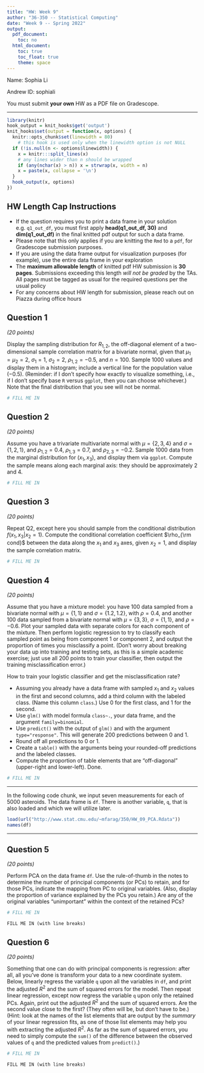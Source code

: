 ---
title: "HW: Week 9"
author: "36-350 -- Statistical Computing"
date: "Week 9 -- Spring 2022"
output:
  pdf_document:
    toc: no
  html_document:
    toc: true
    toc_float: true
    theme: space
---

Name: Sophia Li

Andrew ID: sophiali


You must submit **your own** HW as a PDF file on Gradescope.

---

```{r wrap-hook,echo=FALSE}
library(knitr)
hook_output = knit_hooks$get('output')
knit_hooks$set(output = function(x, options) {
  knitr::opts_chunk$set(linewidth = 80)
    # this hook is used only when the linewidth option is not NULL
  if (!is.null(n <- options$linewidth)) {
    x = knitr:::split_lines(x)
    # any lines wider than n should be wrapped
    if (any(nchar(x) > n)) x = strwrap(x, width = n)
    x = paste(x, collapse = '\n')
  }
  hook_output(x, options)
})
```


## HW Length Cap Instructions
* If the question requires you to print a data frame in your solution e.g. `q1_out_df`, you must first apply **head(q1_out_df, 30)** and **dim(q1_out_df)** in the final knitted pdf output for such a data frame.
* Please note that this only applies if you are knitting the `Rmd` to a `pdf`, for Gradescope submission purposes.
* If you are using the data frame output for visualization purposes (for example), use the entire data frame in your exploration
* The **maximum allowable length** of knitted pdf HW submission is **30 pages**. Submissions exceeding this length *will not be graded* by the TAs. All pages must be tagged as usual for the required questions per the usual policy
* For any concerns about HW length for submission, please reach out on Piazza during office hours


## Question 1
*(20 points)*

Display the sampling distribution for $R_{1,2}$, the off-diagonal element of a two-dimensional sample correlation matrix for a bivariate normal, given that $\mu_1 = \mu_2 = 2$, $\sigma_1 = 1$, $\sigma_2 = 2$, $\rho_{1,2} = -0.5$, and $n = 100$. Sample 1000 values and display them in a histogram; include a vertical line for the population value ($-0.5$). (Reminder: if I don't specify how exactly to visualize something, i.e., if I don't specify base `R` versus `ggplot`, then you can choose whichever.) Note that the final distribution that you see will not be normal.
```{r}
# FILL ME IN
```

## Question 2
*(20 points)*

Assume you have a trivariate multivariate normal with $\mu = \{2,3,4\}$ and $\sigma = \{1,2,1\}$, and $\rho_{1,2} = 0.4$, $\rho_{1,3} = 0.7$, and $\rho_{2,3} = -0.2$. Sample 1000 data from the marginal distribution for $(x_1,x_3)$, and display them via `ggplot`. Compute the sample means along each marginal axis: they should be approximately 2 and 4.
```{r}
# FILL ME IN
```

## Question 3
*(20 points)*

Repeat Q2, except here you should sample from the conditional distribution $f(x_1,x_3 \vert x_2 = 1)$. Compute the conditional correlation coefficient $\rho_{\rm cond}$ between the data along the $x_1$ and $x_3$ axes, given $x_2 = 1$, and display the sample correlation matrix.
```{r}
# FILL ME IN
```

## Question 4
*(20 points)*

Assume that you have a mixture model: you have 100 data sampled from a bivariate normal with $\mu = \{1,1\}$ and $\sigma = \{1.2,1.2\}$, with $\rho = 0.4$, and another 100 data sampled from a bivariate normal with $\mu = \{3,3\}$, $\sigma = \{1,1\}$, and $\rho = -0.6$. Plot your sampled data with separate colors for each component of the mixture. Then perform logistic regression to try to classify each sampled point as being from component 1 or component 2, and output the proportion of times you misclassify a point. (Don't worry about breaking your data up into training and testing sets, as this is a simple academic exercise; just use all 200 points to train your classifier, then output the training misclassification error.)

How to train your logistic classifier and get the misclassification rate?

- Assuming you already have a data frame with sampled $x_1$ and $x_2$ values in the first and second columns, add a third column with the labeled class. (Name this column `class`.) Use 0 for the first class, and 1 for the second.
- Use `glm()` with model formula `class~.`, your data frame, and the argument `family=binomial`.
- Use `predict()` with the output of `glm()` and with the argument `type="response"`. This will generate 200 predictions between 0 and 1.
- Round off all predictions to 0 or 1.
- Create a `table()` with the arguments being your rounded-off predictions and the labeled classes.
- Compute the proportion of table elements that are "off-diagonal" (upper-right and lower-left). Done.
```{r}
# FILL ME IN
```

---

In the following code chunk, we input seven measurements for each of 5000 asteroids. The data frame is `df`. There is another variable, `q`, that is also loaded and which we will utilize later.
```{r linewidth=80}
load(url("http://www.stat.cmu.edu/~mfarag/350/HW_09_PCA.Rdata"))
names(df)
```

---

## Question 5
*(20 points)*

Perform PCA on the data frame `df`. Use the rule-of-thumb in the notes to determine the number of principal components (or PCs) to retain, and for those PCs, indicate the mapping from PC to original variables. (Also, display the proportion of variance explained by the PCs you retain.) Are any of the original variables "unimportant" within the context of the retained PCs?
```{r linewidth=80}
# FILL ME IN
```
```
FILL ME IN (with line breaks)
```

## Question 6
*(20 points)*

Something that one can do with principal components is regression: after all, all you've done is transform your data to a new coordinate system. Below, linearly regress the variable `q` upon all the variables in `df`, and print the adjusted $R^2$ and the sum of squared errors for the model. Then repeat linear regression, except now regress the variable `q` upon only the retained PCs. Again, print out the adjusted $R^2$ and the sum of squared errors. Are the second value close to the first? (They often will be, but don't have to be.) (Hint: look at the names of the list elements that are output by the *summary* of your linear regression fits, as one of those list elements may help you with extracting the adjusted $R^2$. As far as the sum of squared errors, you need to simply compute the `sum()` of the difference between the observed values of `q` and the predicted values from `predict()`.)
```{r linewidth=80}
# FILL ME IN
```
```
FILL ME IN (with line breaks)
```